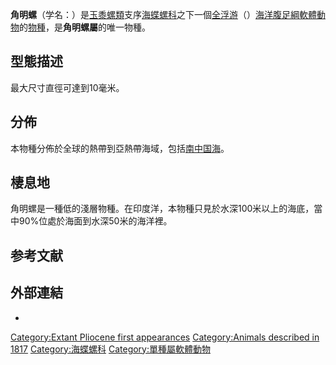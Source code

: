 {{Speciesbox
 | fossil_range = {{fossil_range|[[上新世|上新世]]|現在|refs={{r|Janssen 2007}}}}
 | image = Oxygyrus keraudrenii.png
 | image_caption = Apical view of the [[gastropod_shell|shell]] of ''Oxygyrus keraudrenii'' from the [[Pliocene|Pliocene]] Epoch
 | taxon = Oxygyrus keraudrenii
| genus_authority = [[William_Henry_Benson|Benson]], 1835<ref>[[William_Henry_Benson|Benson W. H.]] (1835). "Account of ''Oxygyrus''; a new genus of pelagian shells allied to the genus ''Atlanta'' of Lesueur, with a note on some other pelagian shells lately taken on board the ship Malcolm". ''[[Journal_of_the_Asiatic_Society_of_Bengal|Journal of the Asiatic Society of Bengal]]'' '''4''': 173-176. ''Oxygyrus'' is on the page 174.</ref>
| binomial_authority = ([[Charles_Alexandre_Lesueur|Lesueur]], 1817)<ref>[[Charles_Alexandre_Lesueur|Lesueur C. A.]] (1817). "Mémoire sur deux nouveaux genres de mollusques, Atlante et Atlas". ''Journal de Physique'' '''85''': 390-393.</ref>
| synonyms_ref = 
| synonyms = 
}}

'''角明螺'''（学名：''{{lang|la|Oxygyrus keraudrenii}}''）是[[玉黍螺類|玉黍螺類]]支序[[海蝶螺科|海蝶螺科]]之下一個[[浮游生物|全浮游]]（{{link-en|全浮游生物|holoplankton|holoplanktonic}}）[[海洋生物|海洋]][[腹足綱|腹足綱]][[軟體動物|軟體動物]]的[[物種|物種]]{{r |WoRMS_138839}}，是'''角明螺屬'''的唯一物種{{r |Seapy 2010}}。

==型態描述==
最大尺寸直徑可達到10毫米。

==分佈==
本物種分佈於全球的熱帶到亞熱帶海域{{r|Seapy 2010}}，包括[[南中国海|南中国海]]{{r|shell_6274}}。

==棲息地==
角明螺是一種低{{link-en|存在比|abundance (biology)}}的淺層物種{{r|Seapy 2010}}。在印度洋，本物種只見於水深100米以上的海底，當中90%位處於海面到水深50米的海洋裡{{r|Seapy 2010}}。

==参考文献==
{{reflist |refs=
<ref name="Janssen 2007">{{cite journal
 | last=Janssen
 | first=A. W.
 | title=Holoplanktonic Mollusca (Gastropoda: Pterotracheoidea, Janthinoidea, Thecosomata and Gymnosomata) from the Pliocene of Pangasinan (Luzon, Philippines)
 | journal=''[[Scripta_Geologica|Scripta Geologica]]''
 | year=2007
 | volume=135
 | url=http://www.scriptageologica.nl/07/nr135/a02
 | author=
 | access-date=2017-12-12
 | archive-url=https://web.archive.org/web/20110724165136/http://www.scriptageologica.nl/07/nr135/a02
 | archive-date=2011-07-24
 | dead-url=yes
 }}</ref>
<ref name="Seapy 2010">{{cite web 
 |last1=Seapy 
 |first1=R. R. 
 |year=2010 
 |title=''Oxygyrus keraudreni'' Benson 1835 
 |edition=Version 1 April 2010. 
 |url=http://tolweb.org/Oxygyrus_keraudreni/28753/2010.04.01 
 |work=The [[Tree_of_Life_Web_Project|Tree of Life Web Project]] 
 |access-date=2010-08-20 
 |archive-date=2016-03-04 
 |archive-url=https://web.archive.org/web/20160304235107/http://tolweb.org/Oxygyrus_keraudreni/28753/2010.04.01 
 |dead-url=no 
 }}</ref>
<ref name="shell_6274">{{cite web
 |url=http://shell.sinica.edu.tw/chinese/shellbase_detail.php?science_no=6274
 |title=国际贝库：角明螺
 |publisher=台湾贝类资料库
 |accessdate=2017-12-13
 |language=zh-hant
 |archive-date=2016-03-04
 |archive-url=https://web.archive.org/web/20160304104743/http://shell.sinica.edu.tw/chinese/shellbase_detail.php?science_no=6274
 |dead-url=no
 }}</ref>
<ref name="WoRMS_138839">{{WoRMS |id=138839
 |title=''Oxygyrus keraudrenii'' (Lesueur, 1817)
 |last=Gofas |first=S.
 |year=2009
 |editor1=Bouchet, P.
 |editor2=Gofas, S.
 |editor3=Rosenberg, G.
 |db=World Marine Mollusca database
 |access-date=2010-08-14 }}</ref>
}}

==外部連結==
*
{{Taxonbar|from=Q3139351}}

[[Category:Extant_Pliocene_first_appearances|Category:Extant Pliocene first appearances]]
[[Category:Animals_described_in_1817|Category:Animals described in 1817]]
[[Category:海蝶螺科|Category:海蝶螺科]]
[[Category:單種屬軟體動物|Category:單種屬軟體動物]]